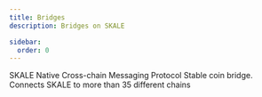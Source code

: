```yaml
---
title: Bridges
description: Bridges on SKALE

sidebar:
  order: 0
---
```




<CardGrid>
	<a style="text-decoration: none;"href="/tools/bridges/skale-native-bridge">
		<Card title="SKALE Native Bridge">
			SKALE Native Cross-chain Messaging Protocol 
		</Card>
	</a>
	<a style="text-decoration: none;"href="/tools/bridges/meson-fi">
		<Card title="Meson Finance">
			Stable coin bridge. Connects SKALE to more than 35 different chains
		</Card>
	</a>
</CardGrid>
